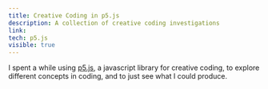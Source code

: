 ```yaml
---
title: Creative Coding in p5.js
description: A collection of creative coding investigations
link:
tech: p5.js
visible: true
---
```


I spent a while using [p5.js](https://p5js.org/), a javascript library for creative coding, to explore different concepts in coding, and to just see what I could produce.